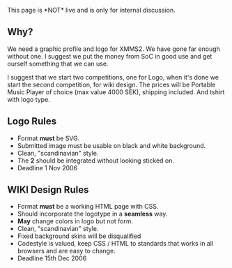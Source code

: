 This page is *NOT* live and is only for internal discussion.


== Why? ==

We need a graphic profile and logo for XMMS2. We have gone far enough without one. I suggest we put the money from SoC in good use and get ourself something that we can use.

I suggest that we start two competitions, one for Logo, when it's done we start the second competition, for wiki design. The prices will be Portable Music Player of choice (max value 4000 SEK), shipping included. And tshirt with logo type.

== Logo Rules ==

* Format '''must''' be SVG.
* Submitted image must be usable on black and white background.
* Clean, "scandinavian" style.
* The '''2''' should be integrated without looking sticked on.
* Deadline 1 Nov 2006

== WIKI Design Rules ==

* Format '''must''' be a working HTML page with CSS.
* Should incorporate the logotype in a '''seamless''' way.
* '''May''' change colors in logo but not form.
* Clean, "scandinavian" style.
* Fixed background skins will be disqualified
* Codestyle is valued, keep CSS / HTML to standards that works in all browsers and are easy to change.
* Deadline 15th Dec 2006